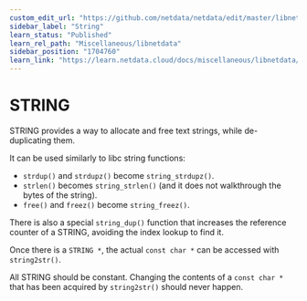 ```yaml
---
custom_edit_url: "https://github.com/netdata/netdata/edit/master/libnetdata/string/README.md"
sidebar_label: "String"
learn_status: "Published"
learn_rel_path: "Miscellaneous/libnetdata"
sidebar_position: "1704760"
learn_link: "https://learn.netdata.cloud/docs/miscellaneous/libnetdata/string"
---
```



# STRING

STRING provides a way to allocate and free text strings, while de-duplicating them.

It can be used similarly to libc string functions:

 - `strdup()` and `strdupz()` become `string_strdupz()`.
 - `strlen()` becomes `string_strlen()` (and it does not walkthrough the bytes of the string).
 - `free()` and `freez()` become `string_freez()`.

There is also a special `string_dup()` function that increases the reference counter of a STRING, avoiding the
index lookup to find it.

Once there is a `STRING *`, the actual `const char *` can be accessed with `string2str()`.

All STRING should be constant. Changing the contents of a `const char *` that has been acquired by `string2str()` should never happen. 
